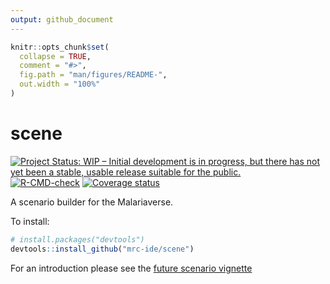 ```yaml
---
output: github_document
---
```


<!-- README.md is generated from README.Rmd. Please edit that file -->

```r
knitr::opts_chunk$set(
  collapse = TRUE,
  comment = "#>",
  fig.path = "man/figures/README-",
  out.width = "100%"
)
```

# scene

<!-- badges: start -->
[![Project Status: WIP – Initial development is in progress, but there has not yet been a stable, usable release suitable for the public.](https://www.repostatus.org/badges/latest/wip.svg)](https://www.repostatus.org/#wip)
[![R-CMD-check](https://github.com/mrc-ide/scene/workflows/R-CMD-check/badge.svg)](https://github.com/mrc-ide/scene/actions)
[![Coverage status](https://codecov.io/gh/mrc-ide/peeps/branch/main/graph/badge.svg)](https://codecov.io/github/mrc-ide/scene)
<!-- badges: end -->

A scenario builder for the Malariaverse. 

To install:
``` r
# install.packages("devtools")
devtools::install_github("mrc-ide/scene")
```

For an introduction please see the [future scenario vignette](https://mrc-ide.github.io/scene/articles/future-scenario.html)

